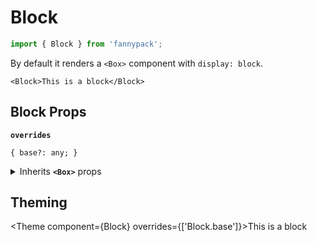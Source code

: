 
# Block

```js
import { Block } from 'fannypack';
```

By default it renders a `<Box>` component with `display: block`.

```jsx-live
<Block>This is a block</Block>
```

## Block Props

<!-- Automatically generated -->

**`overrides`**

```
{ base?: any; }
```

<details><summary>Inherits <code><strong>&#60;Box&#62;</strong></code> props</summary>

**`use`**

```
string | ComponentClass<any, any> | FunctionComponent<any>
```

**`className`**

```
string
```

**`children`**

```
string | number | boolean | {} | ReactElement<any, string | ((props: any) => ReactElement<any, string | ... | (new (props: any) => Component<any, any, any>)>) | (new (props: any) => Component<any, any, any>)> | ReactNodeArray | ReactPortal | ((props: BoxProps) => ReactNode)
```

**`showBreakpoint`**

```
string
```

**`hiddenBreakpoint`**

```
string
```

**`elementRef`**

```
((instance: any) => void) | RefObject<any>
```

</details>
        

## Theming

<Theme component={Block} overrides={['Block.base']}>This is a block</Theme>
